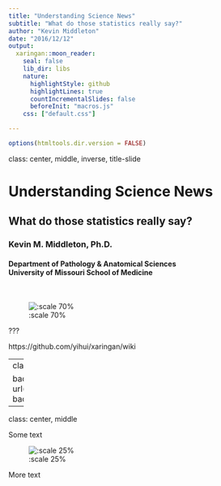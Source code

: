 ```yaml
---
title: "Understanding Science News"
subtitle: "What do those statistics really say?"
author: "Kevin Middleton"
date: "2016/12/12"
output:
  xaringan::moon_reader:
    seal: false
    lib_dir: libs
    nature:
      highlightStyle: github
      highlightLines: true
      countIncrementalSlides: false
      beforeInit: "macros.js"
    css: ["default.css"]

---
```


```r
options(htmltools.dir.version = FALSE)
```

class: center, middle, inverse, title-slide

# Understanding Science News

## What do those statistics really say?

### Kevin M. Middleton, Ph.D.

#### Department of Pathology & Anatomical Sciences<br>University of Missouri School of Medicine

<br>

![:scale 70%](images/IA_Trex_logo.png)

???

https://github.com/yihui/xaringan/wiki

---
class: invert, center, middle

background-image: url(images/GL_Cyclotosaur.jpg)
background-size: contain

---
class: center, middle

Some text

![:scale 25%](images/Bat_Flying.jpg)

More text

